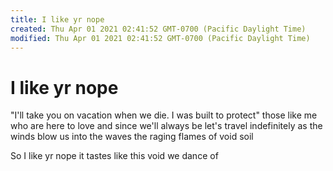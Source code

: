 ```yaml
---
title: I like yr nope
created: Thu Apr 01 2021 02:41:52 GMT-0700 (Pacific Daylight Time)
modified: Thu Apr 01 2021 02:41:52 GMT-0700 (Pacific Daylight Time)
---
```

# I like yr nope

"I'll take you on vacation when we die. I was built to protect"
those like me
who are here to love
and since we'll always be
let's travel indefinitely
as the winds blow us
into the waves
the raging flames
of void soil

So I like yr nope
it tastes like this
void we dance of
